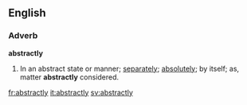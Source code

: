 ==English==

===Adverb===
'''abstractly'''

#In an abstract state or manner; [[separately]]; [[absolutely]]; by itself; as, matter '''abstractly''' considered.

[[fr:abstractly]]
[[it:abstractly]]
[[sv:abstractly]]